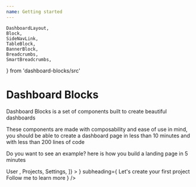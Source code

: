 ```yaml
---
name: Getting started
---
```


    DashboardLayout,
    Block,
    SideNavLink,
    TableBlock,
    BannerBlock,
    Breadcrumbs,
    SmartBreadcrumbs,
} from 'dashboard-blocks/src'

# Dashboard Blocks

Dashboard Blocks is a set of components built to create beautiful dashboards

These components are made with composability and ease of use in mind, you should be able to create a dashboard page in less than 10 minutes and with less than 200 lines of code

Do you want to see an example? here is how you build a landing page in 5 minutes

<Playground iframe>
    <DashboardLayout
        bg='gray.50'
        p='20px'
        pb='100px'
        sideNavItems={[
            <SideNavLink href='/docs'>
                User
            </SideNavLink>,
            <SideNavLink href=''>Projects</SideNavLink>,
            <SideNavLink href=''>Settings</SideNavLink>,
        ]}
    >
        <Breadcrumbs items={['Users', 'Morse']} />
        <BannerBlock
            heading='Setup Dashboard Blocks'
            image={<Image h='160px' src='/3946760.svg' />}
            subheading={
                <Box>
                    Let's create your first project<br/> Follow me to learn more
                </Box>
            }
        />
        <Stack spacing='6' direction='row'>
            <Block w='100%' />
            <Block w='100%' />
        </Stack>
        <TableBlock
            fontSize='16px'
            head={['Name', 'Surname', 'Age']}
            rows={[
                ['Name', 'Jeff', '23'],
                ['John', 'Bezos', '21'],
                ['Jim', 'Carrey', '23'],
            ]}
        />
        <Block height='300px' heading='Chart of something' w='100%'>
            <ResponsiveBar
                data={data}
                keys={[
                    'hot dog',
                    'burger',
                    'sandwich',
                    'kebab',
                    'fries',
                    'donut',
                ]}
                indexBy='country'
                padding={0.3}
                labelSkipWidth={12}
                labelSkipHeight={12}
                labelTextColor={{
                    from: 'color',
                    modifiers: [['darker', 1.6]],
                }}
            />
        </Block>
    </DashboardLayout>
</Playground>
